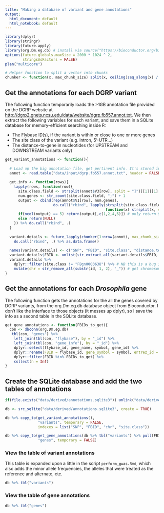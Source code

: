```yaml
---
title: "Making a database of variant and gene annotations"
output:
  html_document: default
  html_notebook: default
---
```


```r
library(dplyr)
library(stringr)
library(future.apply)
library(org.Dm.eg.db) # install via source("https://bioconductor.org/biocLite.R"); biocLite("org.Dm.eg.db")
options(future.globals.maxSize = 2000 * 1024 ^ 2, 
        stringsAsFactors = FALSE)
plan("multicore")

# Helper function to split a vector into chunks 
chunker <- function(x, max_chunk_size) split(x, ceiling(seq_along(x) / max_chunk_size))
```

## Get the annotations for each DGRP variant

The following function temporarily loads the >1GB annotation file provided on the DGRP website at [http://dgrp2.gnets.ncsu.edu/data/website/dgrp.fb557.annot.txt](http://dgrp2.gnets.ncsu.edu/data/website/dgrp.fb557.annot.txt). We then extract the following variables for each variant, and save them in a SQLite database for memory-efficient searching inside R:

 - The Flybase ID(s), if the variant is within or close to one or more genes
 - The site class of the variant (e.g. intron, 5'-UTR...)
 - The distance-to-gene in nucleotides (for UPSTREAM and DOWNSTREAM variants only)


```r
get_variant_annotations <- function(){
  
  # Load up the big annotation file, get pertinent info. It's stored in some sort of text string format
  annot <- read.table("data/input/dgrp.fb557.annot.txt", header = FALSE, stringsAsFactors = FALSE)
  
  get.info <- function(rows){
    lapply(rows, function(row){
      site.class.field <- strsplit(annot$V3[row], split = "]")[[1]][1]
      num.genes <- str_count(site.class.field, ";") + 1
      output <- cbind(rep(annot$V1[row], num.genes), 
                      do.call("rbind", lapply(strsplit(site.class.field, split = ";")[[1]], 
                                              function(x) strsplit(x, split = "[|]")[[1]])))
      if(ncol(output) == 5) return(output[,c(1,2,4,5)]) # only return SNPs that have some annotation. Don't get the gene symbol
      else return(NULL)
    }) %>% do.call("rbind", .)
  }
  
  variant.details <- future_lapply(chunker(1:nrow(annot), max_chunk_size = 10000), get.info) %>% 
    do.call("rbind", .) %>% as.data.frame()
  
  names(variant.details) <- c("SNP", "FBID", "site.class", "distance.to.gene")
  variant.details$FBID <- unlist(str_extract_all(variant.details$FBID, "FBgn[:digit:]+")) # clean up text strings for Flybase ID
  variant.details %>%
    dplyr::filter(site.class != "FBgn0003638") %>% # NB this is a bug in the DGRP's annotation file
    mutate(chr = str_remove_all(substr(id, 1, 2), "_")) # get chromosome now for faster sorting later
}
```

## Get the annotations for each _Drosophila_ gene

The following function gets the annotations for the all the genes covered by DGRP variants, from the org.Dm.eg.db database object from Bioconductor. I don't like the interface to those objects (it messes up dplyr), so I save the info as a second table in the SQLite database.

```r
get_gene_annotations <- function(FBIDs_to_get){
  con <- dbconn(org.Dm.eg.db)
   tbl(con, "genes") %>%
    left_join(tbl(con, "flybase"), by = "_id") %>%
    left_join(tbl(con, "gene_info"), by = "_id") %>% 
    dplyr::select(flybase_id, gene_name, symbol, gene_id) %>%
    dplyr::rename(FBID = flybase_id, gene_symbol = symbol, entrez_id = gene_id) %>%
    dplyr::filter(FBID %in% FBIDs_to_get) %>%
    collect(n = Inf)
}
```

## Create the SQLite database and add the two tables of annotations

```r
if(file.exists("data/derived/annotations.sqlite3")) unlink("data/derived/annotations.sqlite3")

db <- src_sqlite("data/derived/annotations.sqlite3", create = TRUE)

db %>% copy_to(get_variant_annotations(), 
               "variants", temporary = FALSE, 
               indexes = list("SNP", "FBID", "chr", "site.class")) 

db %>% copy_to(get_gene_annotations(db %>% tbl("variants") %>% pull(FBID)), 
               "genes", temporary = FALSE)
```

### View the table of variant annotations

This table is expanded upon a little in the script `perform_gwas.Rmd`, which also adds the minor allele frequencies, the alleles that were treated as the reference and alternate, etc. 
```r
db %>% tbl("variants")
```

### View the table of gene annotations
```r
db %>% tbl("genes")
```



